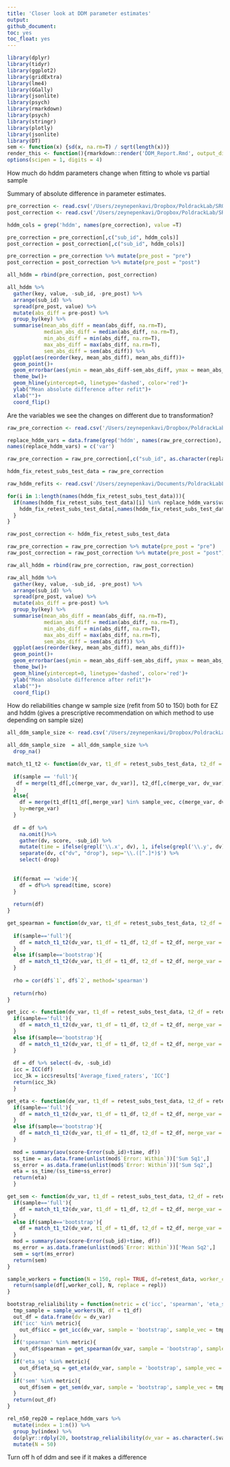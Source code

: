 ```yaml
---
title: 'Closer look at DDM parameter estimates'
output:
github_document:
toc: yes
toc_float: yes
---
```


```r
library(dplyr)
library(tidyr)
library(ggplot2)
library(gridExtra)
library(lme4)
library(GGally)
library(jsonlite)
library(psych)
library(rmarkdown)
library(psych)
library(stringr)
library(plotly)
library(jsonlite)
library(DT)
sem <- function(x) {sd(x, na.rm=T) / sqrt(length(x))}
render_this <- function(){rmarkdown::render('DDM_Report.Rmd', output_dir = '/Users/zeynepenkavi/Dropbox/PoldrackLab/SRO_Retest_Report', html_notebook(toc = T, toc_float = T, code_folding = 'hide'))}
options(scipen = 1, digits = 4)
```

How much do hddm parameters change when fitting to whole vs partial sample

Summary of absolute difference in parameter estimates.

```r
pre_correction <- read.csv('/Users/zeynepenkavi/Dropbox/PoldrackLab/SRO_Retest_Analyses/retest_subs_test_data_preddm_correction.csv')
post_correction <- read.csv('/Users/zeynepenkavi/Dropbox/PoldrackLab/SRO_Retest_Analyses/retest_subs_test_data.csv')

hddm_cols = grep('hddm', names(pre_correction), value =T)

pre_correction = pre_correction[,c("sub_id", hddm_cols)]
post_correction = post_correction[,c("sub_id", hddm_cols)]

pre_correction = pre_correction %>% mutate(pre_post = "pre")
post_correction = post_correction %>% mutate(pre_post = "post")

all_hddm = rbind(pre_correction, post_correction)

all_hddm %>%
  gather(key, value, -sub_id, -pre_post) %>%
  arrange(sub_id) %>%
  spread(pre_post, value) %>%
  mutate(abs_diff = pre-post) %>%
  group_by(key) %>%
  summarise(mean_abs_diff = mean(abs_diff, na.rm=T),
            median_abs_diff = median(abs_diff, na.rm=T),
            min_abs_diff = min(abs_diff, na.rm=T),
            max_abs_diff = max(abs_diff, na.rm=T),
            sem_abs_diff = sem(abs_diff)) %>%
  ggplot(aes(reorder(key, mean_abs_diff), mean_abs_diff))+
  geom_point()+
  geom_errorbar(aes(ymin = mean_abs_diff-sem_abs_diff, ymax = mean_abs_diff+sem_abs_diff), position=position_dodge(0.9), width = 0.25)+
  theme_bw()+
  geom_hline(yintercept=0, linetype='dashed', color='red')+
  ylab("Mean absolute difference after refit")+
  xlab("")+
  coord_flip()
```

Are the variables we see the changes on different due to transformation?

```r
raw_pre_correction <- read.csv('/Users/zeynepenkavi/Dropbox/PoldrackLab/SRO_Retest_Analyses/raw_retest_subs_test_data_preddm_correction.csv')

replace_hddm_vars = data.frame(grep('hddm', names(raw_pre_correction), value=T, perl=T))
names(replace_hddm_vars) = c('var')

raw_pre_correction = raw_pre_correction[,c("sub_id", as.character(replace_hddm_vars$var))]

hddm_fix_retest_subs_test_data = raw_pre_correction

raw_hddm_refits <- read.csv('/Users/zeynepenkavi/Documents/PoldrackLabLocal/Self_Regulation_Ontology/Data/Retest_03-21-2017/hddm_refits_exhaustive.csv')

for(i in 1:length(names(hddm_fix_retest_subs_test_data))){
  if(names(hddm_fix_retest_subs_test_data)[i] %in% replace_hddm_vars$var){
    hddm_fix_retest_subs_test_data[,names(hddm_fix_retest_subs_test_data)[i]] <- raw_hddm_refits[,names(hddm_fix_retest_subs_test_data)[i]]
  }
}

raw_post_correction <- hddm_fix_retest_subs_test_data

raw_pre_correction = raw_pre_correction %>% mutate(pre_post = "pre")
raw_post_correction = raw_post_correction %>% mutate(pre_post = "post")

raw_all_hddm = rbind(raw_pre_correction, raw_post_correction)

raw_all_hddm %>%
  gather(key, value, -sub_id, -pre_post) %>%
  arrange(sub_id) %>%
  spread(pre_post, value) %>%
  mutate(abs_diff = pre-post) %>%
  group_by(key) %>%
  summarise(mean_abs_diff = mean(abs_diff, na.rm=T),
            median_abs_diff = median(abs_diff, na.rm=T),
            min_abs_diff = min(abs_diff, na.rm=T),
            max_abs_diff = max(abs_diff, na.rm=T),
            sem_abs_diff = sem(abs_diff)) %>%
  ggplot(aes(reorder(key, mean_abs_diff), mean_abs_diff))+
  geom_point()+
  geom_errorbar(aes(ymin = mean_abs_diff-sem_abs_diff, ymax = mean_abs_diff+sem_abs_diff), position=position_dodge(0.9), width = 0.25)+
  theme_bw()+
  geom_hline(yintercept=0, linetype='dashed', color='red')+
  ylab("Mean absolute difference after refit")+
  xlab("")+
  coord_flip()
```

How do reliabilities change w sample size (refit from 50 to 150) both for EZ and hddm (gives a prescriptive recommendation on which method to use depending on sample size)

```r
all_ddm_sample_size <- read.csv('/Users/zeynepenkavi/Dropbox/PoldrackLab/SRO_Retest_Analyses/all_ddm_sample_size_estimates.csv')

all_ddm_sample_size  = all_ddm_sample_size %>%
  drop_na()
```


```r
match_t1_t2 <- function(dv_var, t1_df = retest_subs_test_data, t2_df = retest_data, merge_var = 'sub_id', format = "long", sample = 'full', sample_vec){
  
  if(sample == 'full'){
   df = merge(t1_df[,c(merge_var, dv_var)], t2_df[,c(merge_var, dv_var)], by = merge_var) 
  }
  else{
    df = merge(t1_df[t1_df[,merge_var] %in% sample_vec, c(merge_var, dv_var)], t2_df[t2_df[,merge_var] %in% sample_vec, c(merge_var, dv_var)],
    by=merge_var)
  }
  
  df = df %>% 
    na.omit()%>%
    gather(dv, score, -sub_id) %>%
    mutate(time = ifelse(grepl('\\.x', dv), 1, ifelse(grepl('\\.y', dv), 2, NA))) %>%
    separate(dv, c("dv", "drop"), sep='\\.([^.]*)$') %>%
    select(-drop)
  
  
  if(format == 'wide'){
    df = df%>% spread(time, score) 
  }
  
  return(df)
}

get_spearman = function(dv_var, t1_df = retest_subs_test_data, t2_df = retest_data, merge_var = 'sub_id', sample='full', sample_vec){
  
  if(sample=='full'){
    df = match_t1_t2(dv_var, t1_df = t1_df, t2_df = t2_df, merge_var = merge_var, format='wide')
  }
  else if(sample=='bootstrap'){
    df = match_t1_t2(dv_var, t1_df = t1_df, t2_df = t2_df, merge_var = merge_var, format='wide', sample='bootstrap', sample_vec = sample_vec)
  }
  
  rho = cor(df$`1`, df$`2`, method='spearman')
  
  return(rho)
}

get_icc <- function(dv_var, t1_df = retest_subs_test_data, t2_df = retest_data, merge_var = 'sub_id', sample='full', sample_vec){
  if(sample=='full'){
    df = match_t1_t2(dv_var, t1_df = t1_df, t2_df = t2_df, merge_var = merge_var, format='wide')
  }
  else if(sample=='bootstrap'){
    df = match_t1_t2(dv_var, t1_df = t1_df, t2_df = t2_df, merge_var = merge_var, format='wide', sample='bootstrap', sample_vec = sample_vec)
  }
  
  df = df %>% select(-dv, -sub_id)
  icc = ICC(df)
  icc_3k = icc$results['Average_fixed_raters', 'ICC']
  return(icc_3k)
  }

get_eta <- function(dv_var, t1_df = retest_subs_test_data, t2_df = retest_data, merge_var = 'sub_id', sample='full', sample_vec){
  if(sample=='full'){
    df = match_t1_t2(dv_var, t1_df = t1_df, t2_df = t2_df, merge_var = merge_var)
  }
  else if(sample=='bootstrap'){
    df = match_t1_t2(dv_var, t1_df = t1_df, t2_df = t2_df, merge_var = merge_var, sample='bootstrap', sample_vec = sample_vec)
  }
  
  mod = summary(aov(score~Error(sub_id)+time, df))
  ss_time = as.data.frame(unlist(mod$`Error: Within`))['Sum Sq1',]
  ss_error = as.data.frame(unlist(mod$`Error: Within`))['Sum Sq2',]
  eta = ss_time/(ss_time+ss_error)
  return(eta)
  }

get_sem <- function(dv_var, t1_df = retest_subs_test_data, t2_df = retest_data, merge_var = 'sub_id', sample='full', sample_vec){
  if(sample=='full'){
    df = match_t1_t2(dv_var, t1_df = t1_df, t2_df = t2_df, merge_var = merge_var)
  }
  else if(sample=='bootstrap'){
    df = match_t1_t2(dv_var, t1_df = t1_df, t2_df = t2_df, merge_var = merge_var, sample='bootstrap', sample_vec = sample_vec)
  }
  mod = summary(aov(score~Error(sub_id)+time, df))
  ms_error = as.data.frame(unlist(mod$`Error: Within`))['Mean Sq2',]
  sem = sqrt(ms_error)
  return(sem)
}

sample_workers = function(N = 150, repl= TRUE, df=retest_data, worker_col = "sub_id"){
  return(sample(df[,worker_col], N, replace = repl))
}

bootstrap_relialibility = function(metric = c('icc', 'spearman', 'eta_sq', 'sem'), dv_var, N=150, t1_df, t2_df){
  tmp_sample = sample_workers(N, df = t1_df)
  out_df = data.frame(dv = dv_var)
  if('icc' %in% metric){
    out_df$icc = get_icc(dv_var, sample = 'bootstrap', sample_vec = tmp_sample, t1_df = t1_df, t2_df = t2_df)
  }
  if('spearman' %in% metric){
    out_df$spearman = get_spearman(dv_var, sample = 'bootstrap', sample_vec = tmp_sample, t1_df = t1_df, t2_df = t2_df)
  }
  if('eta_sq' %in% metric){
    out_df$eta_sq = get_eta(dv_var, sample = 'bootstrap', sample_vec = tmp_sample, t1_df = t1_df, t2_df = t2_df)
  }
  if('sem' %in% metric){
    out_df$sem = get_sem(dv_var, sample = 'bootstrap', sample_vec = tmp_sample, t1_df = t1_df, t2_df = t2_df)
  }
  return(out_df)
}

rel_n50_rep20 = replace_hddm_vars %>%
  mutate(index = 1:n()) %>%
  group_by(index) %>%
  do(plyr::rdply(20, bootstrap_relialibility(dv_var = as.character(.$var), t1_df = raw_pre_correction, t2_df = raw_retest_data, N=50))) %>%
  mutate(N = 50)

```

Turn off h of ddm and see if it makes a difference